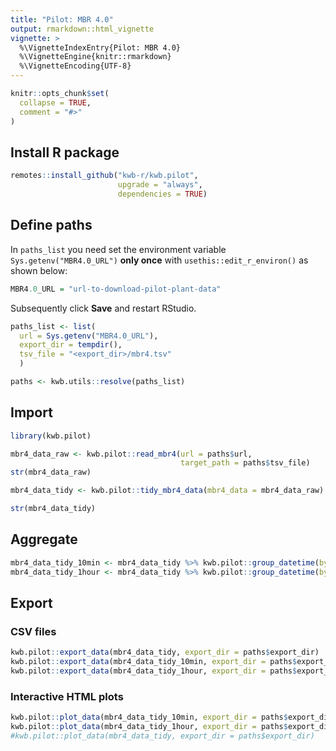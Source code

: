 ```yaml
---
title: "Pilot: MBR 4.0"
output: rmarkdown::html_vignette
vignette: >
  %\VignetteIndexEntry{Pilot: MBR 4.0}
  %\VignetteEngine{knitr::rmarkdown}
  %\VignetteEncoding{UTF-8}
---
```


```r
knitr::opts_chunk$set(
  collapse = TRUE,
  comment = "#>"
)
```

## Install R package

```r
remotes::install_github("kwb-r/kwb.pilot", 
                        upgrade = "always",
                        dependencies = TRUE)

```

## Define paths 

In `paths_list` you need set the environment variable ` Sys.getenv("MBR4.0_URL")` **only once** with `usethis::edit_r_environ()` as shown below:

```r
MBR4.0_URL = "url-to-download-pilot-plant-data"
```

Subsequently click **Save** and restart RStudio.

```r

paths_list <- list(
  url = Sys.getenv("MBR4.0_URL"),
  export_dir = tempdir(),
  tsv_file = "<export_dir>/mbr4.tsv"
  )

paths <- kwb.utils::resolve(paths_list)
```



## Import 

```r
library(kwb.pilot)

mbr4_data_raw <- kwb.pilot::read_mbr4(url = paths$url, 
                                      target_path = paths$tsv_file)
str(mbr4_data_raw)

mbr4_data_tidy <- kwb.pilot::tidy_mbr4_data(mbr4_data = mbr4_data_raw)

str(mbr4_data_tidy)

```

## Aggregate

```r
mbr4_data_tidy_10min <- mbr4_data_tidy %>% kwb.pilot::group_datetime(by = 600)
mbr4_data_tidy_1hour <- mbr4_data_tidy %>% kwb.pilot::group_datetime(by = 3600)
```

## Export 

### CSV files 

```r
kwb.pilot::export_data(mbr4_data_tidy, export_dir = paths$export_dir)
kwb.pilot::export_data(mbr4_data_tidy_10min, export_dir = paths$export_dir)
kwb.pilot::export_data(mbr4_data_tidy_1hour, export_dir = paths$export_dir)
```

### Interactive HTML plots

```r
kwb.pilot::plot_data(mbr4_data_tidy_10min, export_dir = paths$export_dir)
kwb.pilot::plot_data(mbr4_data_tidy_1hour, export_dir = paths$export_dir)
#kwb.pilot::plot_data(mbr4_data_tidy, export_dir = paths$export_dir)
```

